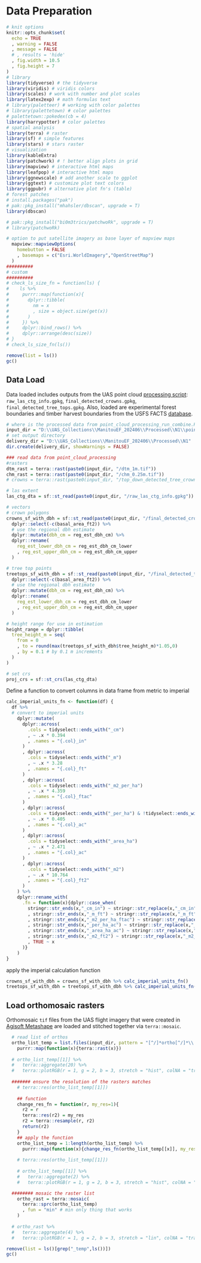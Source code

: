 # Data Preparation{#data_prep}

```r
# knit options
knitr::opts_chunk$set(
  echo = TRUE
  , warning = FALSE
  , message = FALSE
  # , results = 'hide'
  , fig.width = 10.5
  , fig.height = 7
)
# library
library(tidyverse) # the tidyverse
library(viridis) # viridis colors
library(scales) # work with number and plot scales
library(latex2exp) # math formulas text
# library(paletteer) # working with color palettes
# library(palettetown) # color palettes
# palettetown::pokedex(cb = 4)
library(harrypotter) # color palettes
# spatial analysis
library(terra) # raster
library(sf) # simple features
library(stars) # stars raster
# visualization
library(kableExtra)
library(patchwork) # ! better align plots in grid
library(mapview) # interactive html maps
library(leafpop) # interactive html maps
library(ggnewscale) # add another scale to ggplot
library(ggtext) # customize plot text colors
library(ggpubr) # alternative plot fn's (table)
# forest patches
# install.packages("pak")
# pak::pkg_install("mhahsler/dbscan", upgrade = T)
library(dbscan)

# pak::pkg_install("bi0m3trics/patchwoRk", upgrade = T)
# library(patchwoRk)

# option to put satellite imagery as base layer of mapview maps
  mapview::mapviewOptions(
    homebutton = FALSE
    , basemaps = c("Esri.WorldImagery","OpenStreetMap")
  )
##########
# custom
##########
# check_ls_size_fn = function(ls) {
#    ls %>%
#     purrr::map(function(x){
#       dplyr::tibble(
#         nm = x
#         , size = object.size(get(x))
#       )
#     }) %>%
#     dplyr::bind_rows() %>%
#     dplyr::arrange(desc(size))
# }
# check_ls_size_fn(ls())
```

```r
remove(list = ls())
gc()
```

## Data Load

Data loaded includes outputs from the UAS point cloud [processing script](https://github.com/georgewoolsey/point_cloud_tree_detection_ex/blob/da5c8a13e9b2f2914b306201605e907643b3006d/src/point_cloud_processing.R): `raw_las_ctg_info.gpkg`, `final_detected_crowns.gpkg`, `final_detected_tree_tops.gpkg`. Also, loaded are experimental forest boundaries and timber harvest boundaries from the USFS FACTS [database](https://data.fs.usda.gov/geodata/edw/datasets.php?xmlKeyword).

```r
# where is the processed data from point_cloud_processing_run_combine.R ?
input_dir = "D:\\UAS_Collections\\ManitouEF_202406\\Processed\\N1\\point_cloud_processing_delivery"
# set output directory
delivery_dir = "D:\\UAS_Collections\\ManitouEF_202406\\Processed\\N1"
dir.create(delivery_dir, showWarnings = FALSE)

### read data from point_cloud_processing
#rasters
dtm_rast = terra::rast(paste0(input_dir, "/dtm_1m.tif"))
chm_rast = terra::rast(paste0(input_dir, "/chm_0.25m.tif"))
# crowns = terra::rast(paste0(input_dir, "/top_down_detected_tree_crowns.tif"))

# las extent
las_ctg_dta = sf::st_read(paste0(input_dir, "/raw_las_ctg_info.gpkg"))

# vectors
# crown polygons
crowns_sf_with_dbh = sf::st_read(paste0(input_dir, "/final_detected_crowns.gpkg")) %>% 
  dplyr::select(-c(basal_area_ft2)) %>% 
  # use the regional dbh estimate
  dplyr::mutate(dbh_cm = reg_est_dbh_cm) %>% 
  dplyr::rename(
    reg_est_lower_dbh_cm = reg_est_dbh_cm_lower
    , reg_est_upper_dbh_cm = reg_est_dbh_cm_upper
  )

# tree top points
treetops_sf_with_dbh = sf::st_read(paste0(input_dir, "/final_detected_tree_tops.gpkg")) %>% 
  dplyr::select(-c(basal_area_ft2)) %>% 
  # use the regional dbh estimate
  dplyr::mutate(dbh_cm = reg_est_dbh_cm) %>% 
  dplyr::rename(
    reg_est_lower_dbh_cm = reg_est_dbh_cm_lower
    , reg_est_upper_dbh_cm = reg_est_dbh_cm_upper
  )

# height range for use in estimation
height_range = dplyr::tibble(
  tree_height_m = seq(
    from = 0
    , to = round(max(treetops_sf_with_dbh$tree_height_m)*1.05,0)
    , by = 0.1 # by 0.1 m increments
  )
)

# set crs
proj_crs = sf::st_crs(las_ctg_dta)

```

Define a function to convert columns in data frame from metric to imperial

```r
calc_imperial_units_fn <- function(df) {
  df %>% 
  # convert to imperial units
    dplyr::mutate(
      dplyr::across(
        .cols = tidyselect::ends_with("_cm")
        , ~ .x * 0.394
        , .names = "{.col}_in"
      )
      , dplyr::across(
        .cols = tidyselect::ends_with("_m")
        , ~ .x * 3.28
        , .names = "{.col}_ft"
      )
      , dplyr::across(
        .cols = tidyselect::ends_with("_m2_per_ha")
        , ~ .x * 4.359
        , .names = "{.col}_ftac"
      )
      , dplyr::across(
        .cols = tidyselect::ends_with("_per_ha") & !tidyselect::ends_with("_m2_per_ha")
        , ~ .x * 0.405
        , .names = "{.col}_ac"
      )
      , dplyr::across(
        .cols = tidyselect::ends_with("_area_ha")
        , ~ .x * 2.471
        , .names = "{.col}_ac"
      )
      , dplyr::across(
        .cols = tidyselect::ends_with("_m2")
        , ~ .x * 10.764
        , .names = "{.col}_ft2"
      )
    ) %>%
    dplyr::rename_with(
      .fn = function(x){dplyr::case_when(
        stringr::str_ends(x,"_cm_in") ~ stringr::str_replace(x,"_cm_in","_in")
        , stringr::str_ends(x,"_m_ft") ~ stringr::str_replace(x,"_m_ft","_ft")
        , stringr::str_ends(x,"_m2_per_ha_ftac") ~ stringr::str_replace(x,"_m2_per_ha_ftac","_ft2_per_ac")
        , stringr::str_ends(x,"_per_ha_ac") ~ stringr::str_replace(x,"_per_ha_ac","_per_ac")
        , stringr::str_ends(x,"_area_ha_ac") ~ stringr::str_replace(x,"_area_ha_ac","_area_ac")
        , stringr::str_ends(x,"_m2_ft2") ~ stringr::str_replace(x,"_m2_ft2","_ft2")
        , TRUE ~ x
      )}
    )
}
```

apply the imperial calculation function

```r
crowns_sf_with_dbh = crowns_sf_with_dbh %>% calc_imperial_units_fn()
treetops_sf_with_dbh = treetops_sf_with_dbh %>% calc_imperial_units_fn()
```

## Load orthomosaic rasters

Orthomosaic `tif` files from the UAS flight imagery that were created in [Agisoft Metashape](https://www.agisoft.com/) are loaded and stitched together via `terra::mosaic`.

```r
  # read list of orthos
  ortho_list_temp = list.files(input_dir, pattern = "[^/]*ortho[^/]*\\.(tif|tiff)$", full.names = T)[] %>% 
    purrr::map(function(x){terra::rast(x)})
  
  # ortho_list_temp[[1]] %>%
  #   terra::aggregate(20) %>%
  #   terra::plotRGB(r = 1, g = 2, b = 3, stretch = "hist", colNA = "transparent")
  
  ####### ensure the resolution of the rasters matches 
    # terra::res(ortho_list_temp[[1]])
    
    ## function
    change_res_fn = function(r, my_res=1){
      r2 = r
      terra::res(r2) = my_res
      r2 = terra::resample(r, r2)
      return(r2)
    }
    ## apply the function
    ortho_list_temp = 1:length(ortho_list_temp) %>% 
      purrr::map(function(x){change_res_fn(ortho_list_temp[[x]], my_res=0.25)})
    
    # terra::res(ortho_list_temp[[1]])
    
    # ortho_list_temp[[1]] %>%
    #   terra::aggregate(2) %>%
    #   terra::plotRGB(r = 1, g = 2, b = 3, stretch = "hist", colNA = "transparent")

  ######## mosaic the raster list 
    ortho_rast = terra::mosaic(
      terra::sprc(ortho_list_temp)
      , fun = "min" # min only thing that works
    ) 
    
  # ortho_rast %>%
  #   terra::aggregate(4) %>%
  #   terra::plotRGB(r = 1, g = 2, b = 3, stretch = "lin", colNA = "transparent")
```

```r
remove(list = ls()[grep("_temp",ls())])
gc()
```
